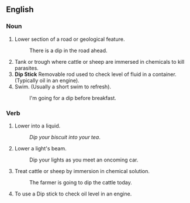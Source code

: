 ==English==
===Noun===
#Lower section of a road or geological feature.
#:There is a dip in the road ahead.
#Tank or trough where cattle or sheep are immersed in chemicals to kill parasites.
#'''Dip Stick''' Removable rod used to check level of fluid in a container. (Typically oil in an engine).
#Swim. (Usually a short swim to refresh).
#:I'm going for a dip before breakfast.

===Verb===
#Lower into a liquid.
#:''Dip your biscuit into your tea''.
#Lower a light's beam.
#:Dip your lights as you meet an oncoming car.
#Treat cattle or sheep by immersion in chemical solution.
#:The farmer is going to dip the cattle today.
#To use a Dip stick to check oil level in an engine.